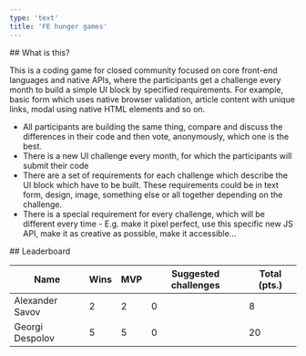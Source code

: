 ```yaml
---
type: 'text'
title: 'FE hunger games'
---
```


<Section>
  ## What is this?

  This is a coding game for closed community focused on core front-end languages and native APIs, where the participants get a challenge every month to build a simple UI block by specified requirements. For example, basic form which uses native browser validation, article content with unique links, modal using native HTML elements and so on.

  * All participants are building the same thing, compare and discuss the differences in their code and then vote, anonymously, which one is the best.
  * There is a new UI challenge every month, for which the participants will submit their code
  * There are a set of requirements for each challenge which describe the UI block which have to be built. These requirements could be in text form, design, image, something else or all together depending on the challenge.
  * There is a special requirement for every challenge, which will be different every time - E.g. make it pixel perfect, use this specific new JS API, make it as creative as possible, make it accessible…
</Section>

<Section>
  ## Leaderboard

  | Name            | Wins        | MVP | Suggested challenges | Total (pts.) |
  | --------------- | ----------- | --- | -------------------- | ------------ |
  | Alexander Savov | 2           | 2   | 0                    | 8            |
  | Georgi Despolov | 5           | 5   | 0                    | 20           |
</Section>
